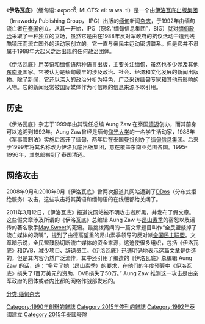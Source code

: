 {{緬甸民主運動}}
《'''伊洛瓦底'''》（缅甸语: ဧရာဝတီ; MLCTS: ei: ra wa. ti）是一个由[[伊洛瓦底出版集团|伊洛瓦底出版集团]]（Irrawaddy Publishing Group， IPG）出版的[[缅甸|缅甸]]新闻[[杂志|杂志]]，于1992年由缅甸流亡者在[[泰国|泰国]]创立。从其一开始，IPG（原名“缅甸信息集团”，BIG）就对[[缅甸政治|缅甸政治]]采取了一种独立的立场，虽然它是由在1988年反对军政府的抗议活动中遭到残酷镇压而流亡国外的活动家创立的。它一直与亲民主运动密切联系。但是它并不隶属于1988年大起义之后出现的任何政治团体。

《伊洛瓦底》用[[英语|英语]]和[[缅甸语|缅甸语]]两种语言出版，主要关注缅甸，虽然也多少涉及其他[[东南亚|东南亚]]国家。它被认为是缅甸最早的涉及政治、社会、经济和文化发展的新闻出版物。除了新闻，它还以深入的政治分析为特色，广泛采访缅甸专家和其他有影响的人物。它的新闻经常被国际媒体作为可信赖的信息来源予以引用。

==历史==
《伊洛瓦底》杂志于1999年由其现任总编 Aung Zaw 在泰国[[清迈|清迈]]创办，而其前身可以追溯到1992年。Aung Zaw曾经是缅甸[[仰光大学|仰光大学]]的一名学生活动家，1988年《军事管制法》实施后离开了缅甸，两年后在泰国[[曼谷|曼谷]]创办了[[缅甸信息集团|缅甸信息集团]]。后来于1999年将其名称改为伊洛瓦底出版集团，意在覆盖东南亚范围各国。1995-1996年，其总部搬到了泰国清迈。

==网络攻击==
2008年9月和2010年9月《伊洛瓦底》曾两次报道其网站遭到了[[DDos|DDos]]（分布式拒绝服务）攻击，这些攻击将其英语和缅甸语的在线版都给关闭了。

2011年3月12日，《伊洛瓦底》报道说网站被不明攻击者所黑，并发布了假文章。这些假文章涉及所谓的《伊洛瓦底》总编辑 Aung Zaw 与[[昂山素季|昂山素季]]的宿怨以及谣传的著名歌手[[May_Sweet|May Sweet]]的死讯。最挑拨离间的一篇文章题目叫作“全民盟敲掉了流亡媒体的奶嘴”，提到了由德高望重的昂山素季领导的反对派[[全国民主联盟|全国民主联盟]]。文章暗示说，全民盟鼓励切断流亡媒体的资金来源，这迫使很多组织，包括《伊洛瓦底》和DVB，减少项目、辞退员工。《伊洛瓦底》迅速明确地表示这篇文章是伪造的，但是其内容仍然广泛流传，其中还引用了编造的《伊洛瓦底》总编辑 Aung Zaw 的话，道：“多亏了她（昂山素季）的要求，在他们的年度预算中《伊洛瓦底》损失了1百万美元的资助，DVB损失了50万。” Aung Zaw 推测这一攻击是由亲军政府的团体或者内比都的网络作战部发起的。

[[分类:缅甸杂志|分类:缅甸杂志]]
[[Category:1990年創辦的雜誌|Category:1990年創辦的雜誌]]
[[Category:2015年停刊的雜誌|Category:2015年停刊的雜誌]]
[[Category:1992年泰國建立|Category:1992年泰國建立]]
[[Category:2015年泰國廢除|Category:2015年泰國廢除]]